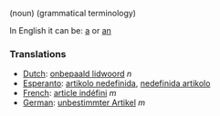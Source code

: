 (noun) (grammatical terminology)

In English it can be: [[a]] or [[an]]

===Translations===
*[[Dutch]]: [[onbepaald lidwoord]] ''n''
*[[Esperanto]]: [[artikolo nedefinida]], [[nedefinida artikolo]]
*[[French]]: [[article indéfini]] ''m''
*[[German]]: [[unbestimmter Artikel]] ''m''
